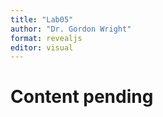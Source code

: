 ```yaml
---
title: "Lab05"
author: "Dr. Gordon Wright"
format: revealjs
editor: visual
---
```


# Content pending
